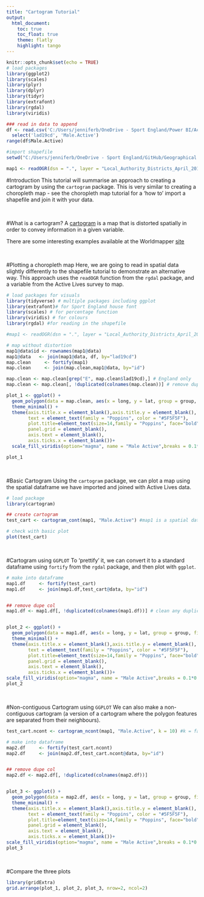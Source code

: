 ```yaml
---
title: "Cartogram Tutorial"
output:
  html_document:  
    toc: true  
    toc_float: true 
    theme: flatly
    highlight: tango
---
```


```r
knitr::opts_chunk$set(echo = TRUE)
# load packages
library(ggplot2)
library(scales)
library(plyr)
library(dplyr)
library(tidyr)
library(extrafont)
library(rgdal)
library(viridis)

### read in data to append
df <- read.csv('C:/Users/jenniferb/OneDrive - Sport England/Power BI/Active Lives Survey/Gender_May1819_LA_CC_Regv2.csv') %>%
  select('lad19cd', 'Male.Active')
range(df$Male.Active)

#import shapefile
setwd("C:/Users/jenniferb/OneDrive - Sport England/GitHub/Geographical Data/LAD/Local_Authority_Districts_April_2019_Boundaries_UK_BUC")

map1 <- readOGR(dsn = ".", layer = "Local_Authority_Districts_April_2019_Boundaries_UK_BUC", verbose = FALSE)


```


#Introduction
This tutorial will summarise an approach to creating a cartogram by using the `cartogram` package. This is very similar to creating a choropleth map - see the choropleth map tutorial for a 'how to' import a shapefile and join it with your data.

</br>

#What is a cartogram?
A [cartogram](https://en.wikipedia.org/wiki/Cartogram) is a map that is distorted spatially in order to convey information in a given variable.

There are some interesting examples available at the Worldmapper [site](https://worldmapper.org/)

</br>

#Plotting a choropleth map
Here, we are going to read in spatial data slightly differently to the shapefile tutorial to demonstrate an alternative way. This approach uses the `readOGR` function from the `rgdal` package, and a variable from the Active Lives survey to map.
```r
# load packages for visuals
library(tidyverse) # multiple packages including ggplot
library(extrafont)# for Sport England house font
library(scales) # for percentage function
library(viridis) # for colours
library(rgdal) #for reading in the shapefile

#map1 <- readOGR(dsn = ".", layer = "Local_Authority_Districts_April_2019_Boundaries_UK_BUC")

# map without distortion
map1@data$id <- rownames(map1@data) 
map1@data   <- join(map1@data, df, by="lad19cd")
map.clean     <- fortify(map1)
map.clean     <- join(map.clean,map1@data, by="id")

map.clean <- map.clean[grep("E", map.clean$lad19cd),] # England only
map.clean <- map.clean[, !duplicated(colnames(map.clean))] # remove dupe cols

plot_1 <- ggplot() +
  geom_polygon(data = map.clean, aes(x = long, y = lat, group = group, fill = Male.Active))+ #map.clean is a fortified dataframe created as per the choropleth tutorial
  theme_minimal() + 
  theme(axis.title.x = element_blank(),axis.title.y = element_blank(), 
        text = element_text(family = "Poppins", color = "#5F5F5F"), 
        plot.title=element_text(size=14,family = "Poppins", face="bold", hjust = 0.5),
        panel.grid = element_blank(), 
        axis.text = element_blank(),
        axis.ticks.x = element_blank())+
  scale_fill_viridis(option="magma", name = "Male Active",breaks = 0.1*0:9, labels = percent(0.1*0:9))

plot_1
```

</br>

#Basic Cartogram
Using the `cartogram` package, we can plot a map using the spatial dataframe we have imported and joined with Active Lives data.

```r
# load package
library(cartogram)

## create cartogram
test_cart <- cartogram_cont(map1, "Male.Active") #map1 is a spatial dataframe with joined with Active Lives data

# check with basic plot
plot(test_cart)

```

</br>

#Cartogram using `GGPLOT`
To 'prettify' it, we can convert it to a standard dataframe using `fortify` from the `rgdal` package, and then plot with `ggplot`.

```r

# make into dataframe
map1.df     <- fortify(test_cart)
map1.df     <- join(map1.df,test_cart@data, by="id")


## remove dupe col
map1.df <- map1.df[, !duplicated(colnames(map1.df))] # clean any duplicated columns


plot_2 <- ggplot() +
  geom_polygon(data = map1.df, aes(x = long, y = lat, group = group, fill = Male.Active))+
  theme_minimal() + 
  theme(axis.title.x = element_blank(),axis.title.y = element_blank(), 
        text = element_text(family = "Poppins", color = "#5F5F5F"), 
        plot.title=element_text(size=14,family = "Poppins", face="bold", hjust = 0.5),
        panel.grid = element_blank(), 
        axis.text = element_blank(),
        axis.ticks.x = element_blank())+
scale_fill_viridis(option="magma", name = "Male Active",breaks = 0.1*0:9, labels = percent(0.1*0:9))
plot_2
```

</br>

#Non-contiguous Cartogram using `GGPLOT`
We can also make a non-contiguous cartogram (a version of a cartogram where the polygon features are separated from their neighbours).
```r
test_cart.ncont <- cartogram_ncont(map1, "Male.Active", k = 10) #k = factor expansion for the unit with the greater value

# make into dataframe
map2.df     <- fortify(test_cart.ncont)
map2.df     <- join(map2.df,test_cart.ncont@data, by="id")


## remove dupe col
map2.df <- map2.df[, !duplicated(colnames(map2.df))]


plot_3 <- ggplot() +
  geom_polygon(data = map2.df, aes(x = long, y = lat, group = group, fill = Male.Active))+
  theme_minimal() + 
  theme(axis.title.x = element_blank(),axis.title.y = element_blank(), 
        text = element_text(family = "Poppins", color = "#5F5F5F"), 
        plot.title=element_text(size=14,family = "Poppins", face="bold", hjust = 0.5),
        panel.grid = element_blank(), 
        axis.text = element_blank(),
        axis.ticks.x = element_blank())+
scale_fill_viridis(option="magma", name = "Male Active",breaks = 0.1*0:9, labels = percent(0.1*0:9))
plot_3
```
</br>

#Compare the three plots

```r
library(gridExtra)
grid.arrange(plot_1, plot_2, plot_3, nrow=2, ncol=2)
```

